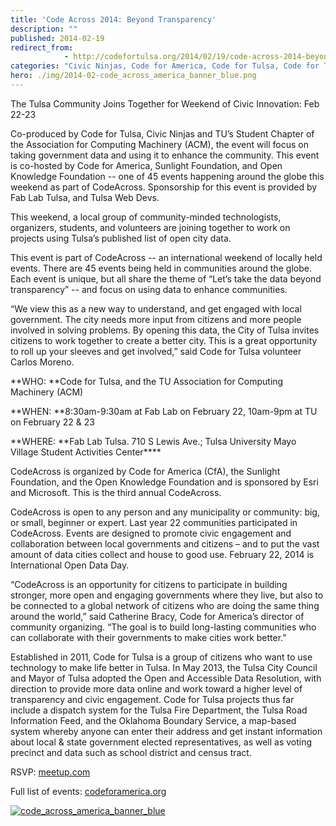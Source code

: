 ```yaml
---
title: 'Code Across 2014: Beyond Transparency'
description: ""
published: 2014-02-19
redirect_from: 
            - http://codefortulsa.org/2014/02/19/code-across-2014-beyond-transparency/
categories: "Civic Ninjas, Code for America, Code for Tulsa, Code for Tulsa Blog, Fab Lab Tulsa, local government, Open Knowledge Foundation, Sunlight Foundation, Tulsa Open Data, Tulsa Web Devs"
hero: ./img/2014-02-code_across_america_banner_blue.png
---
```

The Tulsa Community Joins Together for Weekend of Civic Innovation: Feb 22-23

Co-produced by Code for Tulsa, Civic Ninjas and TU’s Student Chapter of the Association for Computing Machinery (ACM), the event will focus on taking government data and using it to enhance the community. This event is co-hosted by Code for America, Sunlight Foundation, and Open Knowledge Foundation -- one of 45 events happening around the globe this weekend as part of CodeAcross. Sponsorship for this event is provided by Fab Lab Tulsa, and Tulsa Web Devs.

This weekend, a local group of community-minded technologists, organizers, students, and volunteers are joining together to work on projects using Tulsa’s published list of open city data.

This event is part of CodeAcross -- an international weekend of locally held events. There are 45 events being held in communities around the globe. Each event is unique, but all share the theme of “Let’s take the data beyond transparency” -- and focus on using data to enhance communities.

“We view this as a new way to understand, and get engaged with local government. The city needs more input from citizens and more people involved in solving problems. By opening this data, the City of Tulsa invites citizens to work together to create a better city. This is a great opportunity to roll up your sleeves and get involved,” said Code for Tulsa volunteer Carlos Moreno.

**WHO: **Code for Tulsa, and the TU Association for Computing Machinery (ACM)

**WHEN: **8:30am-9:30am at Fab Lab on February 22, 10am-9pm at TU on February 22 & 23

**WHERE: **Fab Lab Tulsa. 710 S Lewis Ave.; Tulsa University Mayo Village Student Activities Center\*\*\*\*

CodeAcross is organized by Code for America (CfA), the Sunlight Foundation, and the Open Knowledge Foundation and is sponsored by Esri and Microsoft. This is the third annual CodeAcross.

CodeAcross is open to any person and any municipality or community: big, or small, beginner or expert. Last year 22 communities participated in CodeAcross. Events are designed to promote civic engagement and collaboration between local governments and citizens – and to put the vast amount of data cities collect and house to good use. February 22, 2014 is International Open Data Day.

“CodeAcross is an opportunity for citizens to participate in building stronger, more open and engaging governments where they live, but also to be connected to a global network of citizens who are doing the same thing around the world,” said Catherine Bracy, Code for America’s director of community organizing. “The goal is to build long-lasting communities who can collaborate with their governments to make cities work better.”

Established in 2011, Code for Tulsa is a group of citizens who want to use technology to make life better in Tulsa. In May 2013, the Tulsa City Council and Mayor of Tulsa adopted the Open and Accessible Data Resolution, with direction to provide more data online and work toward a higher level of transparency and civic engagement. Code for Tulsa projects thus far include a dispatch system for the Tulsa Fire Department, the Tulsa Road Information Feed, and the Oklahoma Boundary Service, a map-based system whereby anyone can enter their address and get instant information about local & state government elected representatives, as well as voting precinct and data such as school district and census tract.

RSVP: [meetup.com](http://www.meetup.com/Code-for-Tulsa/events/152233562/)

Full list of events: [codeforamerica.org](http://codeforamerica.org/codeacross)

[![code_across_america_banner_blue](./img/2014-02-code_across_america_banner_blue.png)](http://www.meetup.com/Code-for-Tulsa/events/152233562/)
